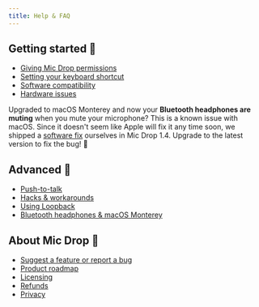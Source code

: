 ```yaml
---
title: Help & FAQ
---
```



<Panel>

## Getting started 👋

- [Giving Mic Drop permissions](/help/permissions)
- [Setting your keyboard shortcut](/help/keyboard-shortcut)
- [Software compatibility](/help/compatibility)
- [Hardware issues](/help/hardware-issues)

Upgraded to macOS Monterey and now your **Bluetooth headphones are muting** when you mute your microphone? This is a known issue with macOS. Since it doesn't seem like Apple will fix it any time soon, we shipped a [software fix](/help/monterey-bluetooth) ourselves in Mic Drop 1.4. Upgrade to the latest version to fix the bug! 🎉

## Advanced 🧪

- [Push-to-talk](/help/push-to-talk)
- [Hacks &amp; workarounds](/help/hacks-and-workarounds)
- [Using Loopback](/help/using-loopback)
- [Bluetooth headphones & macOS Monterey](/help/monterey-bluetooth)

## About Mic Drop 🎤

- [Suggest a feature or report a bug](mailto:micdrop@octopusthink.com)
- [Product roadmap](/roadmap)
- [Licensing](/help/licensing)
- [Refunds](/help/refunds)
- [Privacy](/privacy)

<HelpFooter index />

</Panel>
